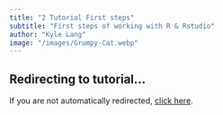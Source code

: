 ```yaml
---
title: "2 Tutorial First steps"
subtitle: "First steps of working with R & Rstudio"
author: "Kyle Lang"
image: "/images/Grumpy-Cat.webp"
---
```


<script>
// Prevent infinite loops and only redirect once
if (!window.location.href.includes('your-tutorial-website.com') && !sessionStorage.getItem('redirected')) {
    sessionStorage.setItem('redirected', 'true');
    setTimeout(() => {
        window.location.replace("https://www.openstatprog.com/first-steps/");
    }, 100);
}
</script>

<noscript>
<meta http-equiv="refresh" content="2; url=https://www.openstatprog.com/first-steps/">
</noscript>

## Redirecting to tutorial...

If you are not automatically redirected, [click here](https://www.openstatprog.com/first-steps/).




